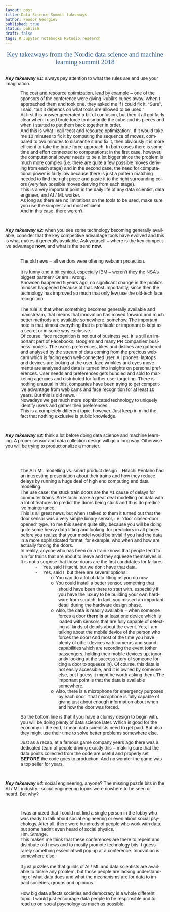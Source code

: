 ```yaml
---
layout: post
title: Data Science Summit takeaways
author: Feodor Georgiev
published: true
status: publish
draft: false
tags: R Jupyter notebooks RStudio research 
---
```

 
<html>
 
<head>
<meta http-equiv=Content-Type content="text/html; charset=windows-1252">
<meta name=Generator content="Microsoft Word 15 (filtered)">
<style>
<!--
 /* Font Definitions */
 @font-face
	{font-family:Wingdings;
	panose-1:5 0 0 0 0 0 0 0 0 0;}
@font-face
	{font-family:SimSun;
	panose-1:2 1 6 0 3 1 1 1 1 1;}
@font-face
	{font-family:"Cambria Math";
	panose-1:2 4 5 3 5 4 6 3 2 4;}
@font-face
	{font-family:Calibri;
	panose-1:2 15 5 2 2 2 4 3 2 4;}
@font-face
	{font-family:Cambria;
	panose-1:2 4 5 3 5 4 6 3 2 4;}
@font-face
	{font-family:"\@SimSun";
	panose-1:2 1 6 0 3 1 1 1 1 1;}
 /* Style Definitions */
 p.MsoNormal, li.MsoNormal, div.MsoNormal
	{margin-top:0cm;
	margin-right:0cm;
	margin-bottom:10.0pt;
	margin-left:0cm;
	line-height:115%;
	font-size:11.0pt;
	font-family:"Calibri",sans-serif;}
h1
	{mso-style-link:"Heading 1 Char";
	margin-top:12.0pt;
	margin-right:0cm;
	margin-bottom:0cm;
	margin-left:0cm;
	margin-bottom:.0001pt;
	line-height:115%;
	page-break-after:avoid;
	font-size:16.0pt;
	font-family:"Cambria",serif;
	color:#365F91;
	font-weight:normal;}
p.MsoListParagraph, li.MsoListParagraph, div.MsoListParagraph
	{margin-top:0cm;
	margin-right:0cm;
	margin-bottom:10.0pt;
	margin-left:36.0pt;
	line-height:115%;
	font-size:11.0pt;
	font-family:"Calibri",sans-serif;}
p.MsoListParagraphCxSpFirst, li.MsoListParagraphCxSpFirst, div.MsoListParagraphCxSpFirst
	{margin-top:0cm;
	margin-right:0cm;
	margin-bottom:0cm;
	margin-left:36.0pt;
	margin-bottom:.0001pt;
	line-height:115%;
	font-size:11.0pt;
	font-family:"Calibri",sans-serif;}
p.MsoListParagraphCxSpMiddle, li.MsoListParagraphCxSpMiddle, div.MsoListParagraphCxSpMiddle
	{margin-top:0cm;
	margin-right:0cm;
	margin-bottom:0cm;
	margin-left:36.0pt;
	margin-bottom:.0001pt;
	line-height:115%;
	font-size:11.0pt;
	font-family:"Calibri",sans-serif;}
p.MsoListParagraphCxSpLast, li.MsoListParagraphCxSpLast, div.MsoListParagraphCxSpLast
	{margin-top:0cm;
	margin-right:0cm;
	margin-bottom:10.0pt;
	margin-left:36.0pt;
	line-height:115%;
	font-size:11.0pt;
	font-family:"Calibri",sans-serif;}
span.Heading1Char
	{mso-style-name:"Heading 1 Char";
	mso-style-link:"Heading 1";
	font-family:"Cambria",serif;
	color:#365F91;}
.MsoChpDefault
	{font-family:"Calibri",sans-serif;}
.MsoPapDefault
	{margin-bottom:10.0pt;
	line-height:115%;}
@page WordSection1
	{size:595.3pt 841.9pt;
	margin:72.0pt 72.0pt 72.0pt 72.0pt;}
div.WordSection1
	{page:WordSection1;}
 /* List Definitions */
 ol
	{margin-bottom:0cm;}
ul
	{margin-bottom:0cm;}
-->
</style>
 
</head>
 
<body lang=EN-GB>
 
<div class=WordSection1>
 
<h1 align=center style='text-align:center'>Key takeaways from the Nordic data
science and machine learning summit 2018</h1>
 
<p class=MsoNormal>&nbsp;</p>
 
<p class=MsoNormal><b><i>Key takeaway #1</i></b>: always pay attention to what
the rules are and use your imagination.</p>
 
<p class=MsoListParagraphCxSpFirst>The cost and resource optimization, lead by
example – one of the sponsors of the conference were giving Rubik’s cubes away.
When I approached them and took one, they asked me if I could fix it. “Sure”, I
said, “but it depends on what tools are allowed to be used. ” </p>
 
<p class=MsoListParagraphCxSpMiddle>At first this answer generated a bit of
confusion, but then it all got fairly clear when I used brute force to dismantle
the cube and its pieces and when I started to put them back together in order. </p>
 
<p class=MsoListParagraphCxSpMiddle>And this is what I call “cost and resource
optimization”. If it would take me 10 minutes to fix it by computing the
sequence of moves, compared to two minutes to dismantle it and fix it, then
obviously it is more efficient to take the brute force approach. In both cases
there is some time and effort connected to computations; in the first case,
however, the computational power needs to be a lot bigger since the problem is
much more complex (i.e. there are quite a few possible moves deriving from each
stage) and in the second case, the need for computational power is fairly low
because there is just a pattern matching needed to find the right piece and
paste it to the right surrounding colors (very few possible moves deriving from
each stage).</p>
 
<p class=MsoListParagraphCxSpMiddle>This is a very important point in the daily
life of any data scientist, data engineer, and AI / ML worker. </p>
 
<p class=MsoListParagraphCxSpMiddle>As long as there are no limitations on the
tools to be used, make sure you use the simplest and most efficient. </p>
 
<p class=MsoListParagraphCxSpLast>And in this case, there weren’t. </p>
 
<p class=MsoNormal>&nbsp;</p>
 
<p class=MsoNormal><b><i>Key takeaway #2</i></b>: when you see some technology becoming
generally available, consider that the key competitive advantage tools have
evolved and this is what makes it generally available. Ask yourself – where is
the key competitive advantage <b>now</b>, and what is the trend <b>now</b>.</p>
 
<p class=MsoListParagraphCxSpFirst>&nbsp;</p>
 
<p class=MsoListParagraphCxSpMiddle>The old news – all vendors were offering
webcam protection. </p>
 
<p class=MsoListParagraphCxSpMiddle>&nbsp;</p>
 
<p class=MsoListParagraphCxSpMiddle>It is funny and a bit cynical, especially
IBM – weren’t they the NSA’s biggest partner? Or am I wrong.</p>
 
<p class=MsoListParagraphCxSpMiddle>Snowden happened 5 years ago, no
significant change in the public’s mindset happened because of that. Most
importantly, since then the technology has improved so much that only few use
the old-tech face recognition.</p>
 
<p class=MsoListParagraphCxSpMiddle>&nbsp;</p>
 
<p class=MsoListParagraphCxSpMiddle>The rule is that when something becomes
generally available and mainstream, that means that innovation has moved
forward and much better methods are available somewhere, somehow. The important
note is that almost everything that is profitable or important is kept as a
secret or in some way exclusive. </p>
 
<p class=MsoListParagraphCxSpMiddle>Of course, face recognition is not out of
business yet, it is still an important part of Facebooks, Google’s and many PR
companies’ business models. The user’s preferences, likes and dislikes are
gathered and analysed by the stream of data coming from the precious webcam
which is facing each well-connected user. All phones, laptops and devices are
looking at the user, face wrinkles and eyes movements are analysed and data is
turned into insights on personal preferences. User needs and preferences gets
bundled and sold to marketing agencies and distributed for further user
targeting. There is nothing unusual in this, companies have been trying to get
competitive advantage from web cams and face recognition for at least 10 years.
But this is old news. </p>
 
<p class=MsoListParagraphCxSpMiddle>Nowadays we get much more sophisticated
technology to uniquely identify users and gather their preferences. </p>
 
<p class=MsoListParagraphCxSpLast>This is a completely different topic,
however. Just keep in mind the fact that nothing exclusive is public knowledge.</p>
 
<p class=MsoNormal>&nbsp;</p>
 
<p class=MsoNormal><b><i>Key takeaway #3</i></b>: think a lot before doing data
science and machine learning. A proper sensor and data collection design will
go a long way. Otherwise you will be trying to productionalize a monster. </p>
 
<p class=MsoNormal>&nbsp;</p>
 
<p class=MsoListParagraphCxSpFirst>&nbsp;</p>
 
<p class=MsoListParagraphCxSpMiddle>The AI / ML modelling vs. smart product
design – Hitachi Pentaho had an interesting presentation about their trains and
how they reduce delays by running a huge deal of high end computing and data modelling.
</p>
 
<p class=MsoListParagraphCxSpMiddle>The use case: the stuck train doors are the
#1 cause of delays for commuter trains. So Hitachi make a great deal modelling on
data with a lot of features to predict the doors being stuck and thus do
predictive maintenance. </p>
 
<p class=MsoListParagraphCxSpMiddle>This is all great news, but when I talked
to them it turned out that the door sensor was a very simple binary sensor,
i.e. “door closed-door opened” type. To me this seems quite silly, because you
will be doing quite some heavy data lifting and looking  for predictors in all
places before you realize that your model would be trivial if you had the data
in a more sophisticated format, for example, who when and how are actually
forcing the doors. </p>
 
<p class=MsoListParagraphCxSpMiddle>In reality, anyone who has been on a train
knows that people tend to run for trains that are about to leave and they
squeeze themselves in. It is not a surprise that those doors are the first
candidates for failures. </p>
 
<p class=MsoListParagraphCxSpMiddle style='margin-left:90.0pt;text-indent:-18.0pt'>-<span
style='font:7.0pt "Times New Roman"'>&nbsp;&nbsp;&nbsp;&nbsp;&nbsp;&nbsp;&nbsp;
</span>Yes, said Hitachi, but we don’t have that data. </p>
 
<p class=MsoListParagraphCxSpMiddle style='margin-left:90.0pt;text-indent:-18.0pt'>-<span
style='font:7.0pt "Times New Roman"'>&nbsp;&nbsp;&nbsp;&nbsp;&nbsp;&nbsp;&nbsp;
</span>Yes, said I, but there are several options: </p>
 
<p class=MsoListParagraphCxSpMiddle style='margin-left:126.0pt;text-indent:
-18.0pt'><span style='font-family:"Courier New"'>o<span style='font:7.0pt "Times New Roman"'>&nbsp;&nbsp;
</span></span>You can do a lot of data lifting as you do now</p>
 
<p class=MsoListParagraphCxSpMiddle style='margin-left:126.0pt;text-indent:
-18.0pt'><span style='font-family:"Courier New"'>o<span style='font:7.0pt "Times New Roman"'>&nbsp;&nbsp;
</span></span>You could install a better sensor, something that should have
been there to start with, especially if you have the luxury to be building your
own hardware from scratch. In fact, you missed an important detail during the
hardware design phase.</p>
 
<p class=MsoListParagraphCxSpMiddle style='margin-left:126.0pt;text-indent:
-18.0pt'><span style='font-family:"Courier New"'>o<span style='font:7.0pt "Times New Roman"'>&nbsp;&nbsp;
</span></span>Also, the data is readily available – when someone forces a door <b>there
is</b> at least one device which is loaded with sensors that are fully capable
of detecting all kinds of details about the event. Yes, I am talking about the
mobile device of the person who forces the door! And most of the time you have
plenty of other devices with cameras and sound capabilities which are recording
the event (other passengers, holding their mobile devices up, ignorantly
looking at the success story of someone forcing a door to squeeze in). Of
course, this data is not easily accessible, and it is owned by someone else,
but I guess it might be worth asking them. The important point is that the data
is available somewhere. </p>
 
<p class=MsoListParagraphCxSpLast style='margin-left:126.0pt;text-indent:-18.0pt'><span
style='font-family:"Courier New"'>o<span style='font:7.0pt "Times New Roman"'>&nbsp;&nbsp;
</span></span>Also, there is a microphone for emergency purposes by each door.
That microphone is fully capable of giving just about enough information about
when and how the door was forced. </p>
 
<p class=MsoNormal style='margin-left:36.0pt'>So the bottom line is that if you
have a clumsy design to begin with, you will be doing plenty of data science
later. Which is good for the economy in the end, I mean data scientists need to
get paid. But also they might use their time to solve better problems somewhere
else. </p>
 
<p class=MsoNormal style='margin-left:36.0pt'>Just as a recap, at a famous game
company years ago there was a dedicated team of people driving exactly this – making
sure that the data points collected from the code are useful and properly set <b>BEFORE</b>
the code goes to production. And no wonder the game was a top seller for years.
</p>
 
<p class=MsoNormal>&nbsp;</p>
 
<p class=MsoNormal><b><i>Key takeaway #4</i></b>: social engineering, anyone? The
missing puzzle bits in the AI / ML industry - social engineering topics were
nowhere to be seen or heard. But why?  </p>
 
<p class=MsoNormal>&nbsp;</p>
 
<p class=MsoListParagraphCxSpFirst>I was amazed that I could not find a single
person in the lobby who was ready to talk about social engineering or even
about social psychology. After all, there were hundreds of people who work with
data, but some hadn’t even heard of social physics. </p>
 
<p class=MsoListParagraphCxSpMiddle>Hm. Strange. </p>
 
<p class=MsoListParagraphCxSpMiddle>This makes me think that these conferences
are there to repeat and distribute old news and to mostly promote technology
bits. I guess rarely something essential will pop up at a conference.
Innovation is somewhere else. </p>
 
<p class=MsoListParagraphCxSpMiddle>&nbsp;</p>
 
<p class=MsoListParagraphCxSpMiddle>It just puzzles me that guilds of AI / ML
and data scientists are available to tackle any problem, but those people are
lacking understanding of what data does and what the mechanisms are for data to
impact societies, groups and opinions. </p>
 
<p class=MsoListParagraphCxSpMiddle>&nbsp;</p>
 
<p class=MsoListParagraphCxSpMiddle>How big data affects societies and
democracy is a whole different topic. I would just encourage data people to be
responsible and to read up on social psychology as much as possible. </p>
 
<p class=MsoListParagraphCxSpMiddle>&nbsp;</p>
 
<p class=MsoListParagraphCxSpLast>&nbsp;</p>
 
<p class=MsoNormal>&nbsp;</p>
 
</div>
 
</body>
 
</html>
